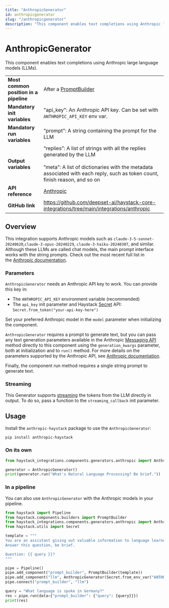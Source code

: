 ```yaml
---
title: "AnthropicGenerator"
id: anthropicgenerator
slug: "/anthropicgenerator"
description: "This component enables text completions using Anthropic large language models (LLMs)."
---
```


# AnthropicGenerator

This component enables text completions using Anthropic large language models (LLMs).

|  |  |
| --- | --- |
| **Most common position in a pipeline** | After a [PromptBuilder](../../../docs/pipeline-components/builders/promptbuilder.mdx) |
| **Mandatory init variables** | "api_key": An Anthropic API key. Can be set with `ANTHROPIC_API_KEY` env var. |
| **Mandatory run variables** | “prompt”: A string containing the prompt for the LLM |
| **Output variables** | “replies”: A list of strings with all the replies generated by the LLM  <br /> <br />”meta”: A list of dictionaries with the metadata associated with each reply, such as token count, finish reason, and so on |
| **API reference** | [Anthropic](/reference/integrations-anthropic) |
| **GitHub link** | https://github.com/deepset-ai/haystack-core-integrations/tree/main/integrations/anthropic |

## Overview

This integration supports Anthropic models such as `claude-3-5-sonnet-20240620`,`claude-3-opus-20240229`, `claude-3-haiku-20240307`, and similar. Although these LLMs are called chat models, the main prompt interface works with the string prompts. Check out the most recent full list in the [Anthropic documentation](https://docs.anthropic.com/en/docs/about-claude/models).

### Parameters

`AnthropicGenerator` needs an Anthropic API key to work. You can provide this key in:

- The `ANTHROPIC_API_KEY` environment variable (recommended)
- The `api_key` init parameter and Haystack [Secret](../../concepts/secret-management.mdx) API: `Secret.from_token("your-api-key-here")`

Set your preferred Anthropic model in the `model` parameter when initializing the component.

`AnthropicGenerator` requires a prompt to generate text, but you can pass any text generation parameters available in the Anthropic [Messaging API](https://docs.anthropic.com/en/api/messages) method directly to this component using the `generation_kwargs` parameter, both at initialization and to `run()` method. For more details on the parameters supported by the Anthropic API, see [Anthropic documentation](https://docs.anthropic.com).

Finally, the component run method requires a single string prompt to generate text.

### Streaming

This Generator supports [streaming](guides-to-generators/choosing-the-right-generator.mdx#streaming-support) the tokens from the LLM directly in output. To do so, pass a function to the `streaming_callback` init parameter.

## Usage

Install the `anthropic-haystack` package to use the `AnthropicGenerator`:

```shell
pip install anthropic-haystack
```

### On its own

```python
from haystack_integrations.components.generators.anthropic import AnthropicGenerator

generator = AnthropicGenerator()
print(generator.run("What's Natural Language Processing? Be brief."))
```

### In a pipeline

You can also use `AnthropicGenerator` with the Anthropic models in your pipeline.

```python
from haystack import Pipeline
from haystack.components.builders import PromptBuilder
from haystack_integrations.components.generators.anthropic import AnthropicGenerator
from haystack.utils import Secret

template = """
You are an assistant giving out valuable information to language learners.
Answer this question, be brief.

Question: {{ query }}?
"""

pipe = Pipeline()
pipe.add_component("prompt_builder", PromptBuilder(template))
pipe.add_component("llm", AnthropicGenerator(Secret.from_env_var("ANTHROPIC_API_KEY")))
pipe.connect("prompt_builder", "llm")

query = "What language is spoke in Germany?"
res = pipe.run(data={"prompt_builder": {"query": {query}}})
print(res)

```